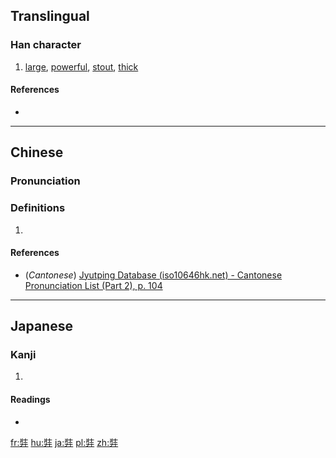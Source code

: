 {{also|奘}}
==Translingual==

===Han character===
{{Han char|rn=55|rad=廾|as=07|sn=10|four=|canj=VGT|ids=⿱壯廾}}

# [[large]], [[powerful]], [[stout]], [[thick]]

====References====
* {{Han ref|kx=0354.181|hdz=10517.130|uh=5F09|ud=24329}}

----

==Chinese==
{{zh-forms}}

===Pronunciation===
{{zh-pron
|m=zàng
|c=zong6
|mc=
|oc=
|ma=
|cat=a
}}

===Definitions===
# {{rfdef|lang=zh}}

====References====
* (''Cantonese'') [http://www.iso10646hk.net/jp/document/download.jsp Jyutping Database (iso10646hk.net) - Cantonese Pronunciation List (Part 2), p. 104]

----

==Japanese==

===Kanji===
{{ja-kanji|grade=|rs=廾07}}

# {{defn|lang=ja|sort=廾07}}

====Readings====
* {{ja-readings|kanyoon=[[じょう]] (jō)|kanon=[[そう]] (sō)|goon=[[ぞう]] (zō)|kun=[[さかん]] (sakan)}}

[[fr:弉]]
[[hu:弉]]
[[ja:弉]]
[[pl:弉]]
[[zh:弉]]